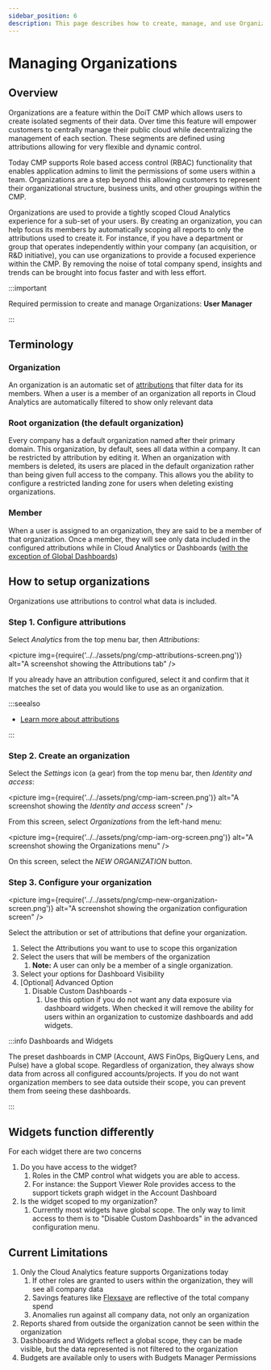 ```yaml
---
sidebar_position: 6
description: This page describes how to create, manage, and use Organizations within the CMP to segment your data and provide greater focus to your users.
---
```


# Managing Organizations

## Overview

Organizations are a feature within the DoiT CMP which allows users to create isolated segments of their data. Over time this feature will empower customers to centrally manage their public cloud while decentralizing the management of each section. These segments are defined using attributions allowing for very flexible and dynamic control.

Today CMP supports Role based access control (RBAC) functionality that enables application admins to limit the permissions of some users within a team. Organizations are a step beyond this allowing customers to represent their organizational structure, business units, and other groupings within the CMP.

Organizations are used to provide a tightly scoped Cloud Analytics experience for a sub-set of your users. By creating an organization, you can help focus its members by automatically scoping all reports to only the attributions used to create it. For instance, if you have a department or group that operates independently within your company (an acquisition, or R\&D initiative), you can use organizations to provide a focused experience within the CMP. By removing the noise of total company spend, insights and trends can be brought into focus faster and with less effort.

:::important

Required permission to create and manage Organizations: **User Manager**

:::

## Terminology

### Organization

An organization is an automatic set of [attributions](../cloud-analytics/attributing-cloud-spend.mdx) that filter data for its members. When a user is a member of an organization all reports in Cloud Analytics are automatically filtered to show only relevant data

### Root organization (the default organization)

Every company has a default organization named after their primary domain. This organization, by default, sees all data within a company. It can be restricted by attribution by editing it. When an organization with members is deleted, its users are placed in the default organization rather than being given full access to the company. This allows you the ability to configure a restricted landing zone for users when deleting existing organizations.

### Member

When a user is assigned to an organization, they are said to be a member of that organization. Once a member, they will see only data included in the configured attributions while in Cloud Analytics or Dashboards ([with the exception of Global Dashboards](manage-organizations.mdx))

## How to setup organizations

Organizations use attributions to control what data is included.

### Step 1. Configure attributions

Select _Analytics_ from the top menu bar, then _Attributions_:

<picture
  img={require('../../assets/png/cmp-attributions-screen.png')}
  alt="A screenshot showing the Attributions tab"
/>

If you already have an attribution configured, select it and confirm that it matches the set of data you would like to use as an organization.

:::seealso

- [Learn more about attributions](../cloud-analytics/attributing-cloud-spend.mdx)

:::

### Step 2. Create an organization

Select the _Settings_ icon (a gear) from the top menu bar, then _Identity and access_:

<picture
  img={require('../../assets/png/cmp-iam-screen.png')}
  alt="A screenshot showing the _Identity and access_ screen"
/>

From this screen, select _Organizations_ from the left-hand menu:

<picture
  img={require('../../assets/png/cmp-iam-org-screen.png')}
  alt="A screenshot showing the Organizations menu"
/>

On this screen, select the _NEW ORGANIZATION_ button.

### Step 3. Configure your organization

<picture
  img={require('../../assets/png/cmp-new-organization-screen.png')}
  alt="A screenshot showing the organization configuration screen"
/>

Select the attribution or set of attributions that define your organization.

1. Select the Attributions you want to use to scope this organization
2. Select the users that will be members of the organization
   1. **Note:** A user can only be a member of a single organization.
3. Select your options for Dashboard Visibility
4. \[Optional] Advanced Option
   1. Disable Custom Dashboards -
      1. Use this option if you do not want any data exposure via dashboard widgets. When checked it will remove the ability for users within an organization to customize dashboards and add widgets.

:::info Dashboards and Widgets

The preset dashboards in CMP (Account, AWS FinOps, BigQuery Lens, and Pulse) have a global scope. Regardless of organization, they always show data from across all configured accounts/projects. If you do not want organization members to see data outside their scope, you can prevent them from seeing these dashboards.

:::

## Widgets function differently

For each widget there are two concerns

1. Do you have access to the widget?
   1. Roles in the CMP control what widgets you are able to access.
   2. For instance: the Support Viewer Role provides access to the support tickets graph widget in the Account Dashboard
2. Is the widget scoped to my organization?
   1. Currently most widgets have global scope. The only way to limit access to them is to "Disable Custom Dashboards" in the advanced configuration menu.

## Current Limitations

1. Only the Cloud Analytics feature supports Organizations today
   1. If other roles are granted to users within the organization, they will see all company data
   2. Savings features like [Flexsave](../flexsave/index.mdx) are reflective of the total company spend
   3. Anomalies run against all company data, not only an organization
2. Reports shared from outside the organization cannot be seen within the organization
3. Dashboards and Widgets reflect a global scope, they can be made visible, but the data represented is not filtered to the organization
4. Budgets are available only to users with Budgets Manager Permissions
